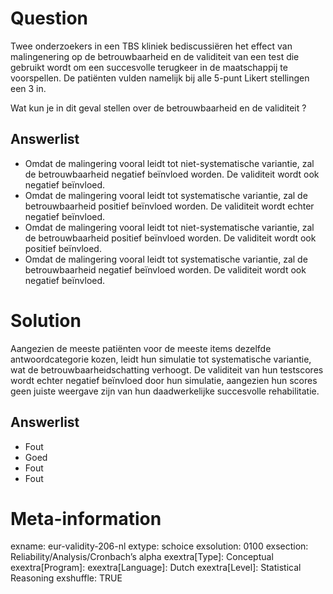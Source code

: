 Question
========
Twee onderzoekers in een TBS kliniek bediscussiëren het effect van malingenering op de betrouwbaarheid en de validiteit van een test die gebruikt wordt om een succesvolle terugkeer in de maatschappij te voorspellen. De patiënten vulden namelijk bij alle 5-punt Likert stellingen een 3 in.

Wat kun je in dit geval stellen over de betrouwbaarheid en de validiteit ?

Answerlist
----------
* Omdat de malingering vooral leidt tot niet-systematische variantie, zal de betrouwbaarheid negatief beïnvloed worden. De validiteit wordt ook negatief beïnvloed.
* Omdat de malingering vooral leidt tot systematische variantie, zal de betrouwbaarheid positief beïnvloed worden. De validiteit wordt echter negatief beïnvloed.
* Omdat de malingering vooral leidt tot niet-systematische variantie, zal de betrouwbaarheid positief beïnvloed worden. De validiteit wordt ook positief beïnvloed.
* Omdat de malingering vooral leidt tot systematische variantie, zal de betrouwbaarheid negatief beïnvloed worden. De validiteit wordt ook negatief beïnvloed.


Solution
========
Aangezien de meeste patiënten voor de meeste items dezelfde antwoordcategorie kozen, leidt hun simulatie tot systematische variantie, wat de betrouwbaarheidschatting verhoogt. De validiteit van hun testscores wordt echter negatief beïnvloed door hun simulatie, aangezien hun scores geen juiste weergave zijn van hun daadwerkelijke succesvolle rehabilitatie.

Answerlist
----------
* Fout
* Goed
* Fout
* Fout


Meta-information
================
exname: eur-validity-206-nl
extype: schoice
exsolution: 0100
exsection: Reliability/Analysis/Cronbach's alpha
exextra[Type]: Conceptual
exextra[Program]: 
exextra[Language]: Dutch
exextra[Level]: Statistical Reasoning
exshuffle: TRUE
